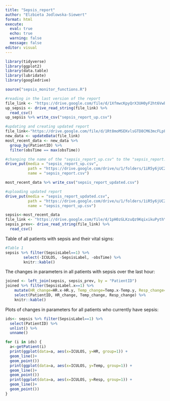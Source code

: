 ```yaml
---
title: "Sepsis_report"
author: "Elzbieta Jodlowska-Siewert"
format: html
execute:
  eval: true
  echo: true
  warning: false
  message: false
editor: visual
---
```


```r
library(tidyverse)
library(ggplot2)
library(data.table)
library(lubridate)
library(googledrive)

source("sepsis_monitor_functions.R")

#reading in the last version of the report
file_link <- "https://drive.google.com/file/d/1XfmwcKpyQrX3UH0yF2ht6VwbmxHMuj1h/view?usp=share_link"
up_sepsis <- drive_read_string(file_link) %>%
  read_csv()
up_sepsis %>% write_csv("sepsis_report_up.csv")

#updating and creating updated report
file_link<-"https://drive.google.com/file/d/1Rt8moMSEKvlsGTD8CM63mcFLpFR3o9TL/view?usp=share_link"
new_data <- updateData(file_link)
most_recent_data <- new_data %>%
  group_by(PatientID) %>%
  filter(obsTime == max(obsTime))

#changing the name of the "sepsis_report_up.csv" to the "sepsis_report.csv" file
drive_put(media = "sepsis_report_up.csv",  
          path = "https://drive.google.com/drive/u/1/folders/1iR5y6jUC2qjC7DTj9mNwMrzUaTOpPjgl",
          name = "sepsis_report.csv")

most_recent_data %>% write_csv("sepsis_report_updated.csv")

#uploading updated report
drive_put(media = "sepsis_report_updated.csv",  
          path = "https://drive.google.com/drive/u/1/folders/1iR5y6jUC2qjC7DTj9mNwMrzUaTOpPjgl",
          name = "sepsis_report_up.csv")

sepsis<-most_recent_data
file_link <- "https://drive.google.com/file/d/1pH0zGLKzuQz9KqixikuPythYqgINWWob/view?usp=share_link" 
sepsis_prev<- drive_read_string(file_link) %>%
  read_csv()
```

Table of all patients with sepsis and their vital signs:

```r
#Table 1
sepsis %>% filter(SepsisLabel==1) %>%
        select(-ICULOS, -SepsisLabel, -obsTime) %>%
        knitr::kable()
```

The changes in parameters in all patients with sepsis over the last hour:

```r
joined <- left_join(sepsis, sepsis_prev, by = "PatientID") 
joined %>% filter(SepsisLabel.x==1) %>%
    mutate(HR_change=HR.x-HR.y, Temp_change=Temp.x-Temp.y, Resp_change=Resp.x-Resp.y) %>%
    select(PatientID, HR_change, Temp_change, Resp_change) %>%
    knitr::kable()
```

Plots of changes in parameters for all patients who currently have sepsis:

```r
ids<- sepsis %>% filter(SepsisLabel==1) %>%
  select(PatientID) %>%
  unlist() %>%
  unname()

for (i in ids) {
  a<-getPatient(i)
  print(ggplot(data=a, aes(x=ICULOS, y=HR, group=1)) +
  geom_line()+
  geom_point())
  print(ggplot(data=a, aes(x=ICULOS, y=Temp, group=1)) +
  geom_line()+
  geom_point())
  print(ggplot(data=a, aes(x=ICULOS, y=Resp, group=1)) +
  geom_line()+
  geom_point())
}
```

